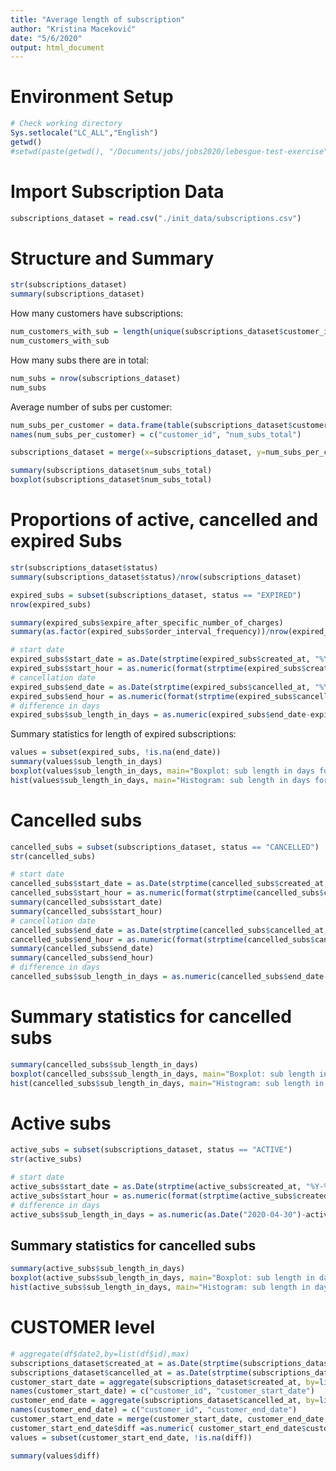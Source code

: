 ```yaml
---
title: "Average length of subscription"
author: "Kristina Maceković"
date: "5/6/2020"
output: html_document
---
```

# Environment Setup
```r
# Check working directory
Sys.setlocale("LC_ALL","English")
getwd()
#setwd(paste(getwd(), "/Documents/jobs/jobs2020/lebesgue-test-exercise", sep=""))
```




# Import Subscription Data
```r
subscriptions_dataset = read.csv("./init_data/subscriptions.csv")
```

# Structure and Summary
```r
str(subscriptions_dataset)
summary(subscriptions_dataset)
```

How many customers have subscriptions:
```r
num_customers_with_sub = length(unique(subscriptions_dataset$customer_id))
num_customers_with_sub
```

How many subs there are in total:
```r
num_subs = nrow(subscriptions_dataset)
num_subs
```


Average number of subs per customer:
```r
num_subs_per_customer = data.frame(table(subscriptions_dataset$customer_id))
names(num_subs_per_customer) = c("customer_id", "num_subs_total")
```

```r
subscriptions_dataset = merge(x=subscriptions_dataset, y=num_subs_per_customer, by="customer_id", all.x = TRUE)
```

```r
summary(subscriptions_dataset$num_subs_total)
boxplot(subscriptions_dataset$num_subs_total)
```

# Proportions of active, cancelled and expired Subs
```r
str(subscriptions_dataset$status)
summary(subscriptions_dataset$status)/nrow(subscriptions_dataset)
```

```r
expired_subs = subset(subscriptions_dataset, status == "EXPIRED")
nrow(expired_subs)
```

```r
summary(expired_subs$expire_after_specific_number_of_charges)
summary(as.factor(expired_subs$order_interval_frequency))/nrow(expired_subs)
```

```r
# start date
expired_subs$start_date = as.Date(strptime(expired_subs$created_at, "%Y-%m-%d"))
expired_subs$start_hour = as.numeric(format(strptime(expired_subs$created_at, "%Y-%m-%d %H:%M:%S"), "%H"))
# cancellation date
expired_subs$end_date = as.Date(strptime(expired_subs$cancelled_at, "%Y-%m-%d"))
expired_subs$end_hour = as.numeric(format(strptime(expired_subs$cancelled_at, "%Y-%m-%d %H:%M:%S"), "%H"))
# difference in days
expired_subs$sub_length_in_days = as.numeric(expired_subs$end_date-expired_subs$start_date)
```


Summary statistics for length of expired subscriptions:
```r
values = subset(expired_subs, !is.na(end_date))
summary(values$sub_length_in_days)
boxplot(values$sub_length_in_days, main="Boxplot: sub length in days for subs with status=EXPIRED")
hist(values$sub_length_in_days, main="Histogram: sub length in days for subs with status=EXPIRED")
```





# Cancelled subs
```r
cancelled_subs = subset(subscriptions_dataset, status == "CANCELLED")
str(cancelled_subs)
```

```r
# start date
cancelled_subs$start_date = as.Date(strptime(cancelled_subs$created_at, "%Y-%m-%d"))
cancelled_subs$start_hour = as.numeric(format(strptime(cancelled_subs$created_at, "%Y-%m-%d %H:%M:%S"), "%H"))
summary(cancelled_subs$start_date)
summary(cancelled_subs$start_hour)
# cancellation date
cancelled_subs$end_date = as.Date(strptime(cancelled_subs$cancelled_at, "%Y-%m-%d"))
cancelled_subs$end_hour = as.numeric(format(strptime(cancelled_subs$cancelled_at, "%Y-%m-%d %H:%M:%S"), "%H"))
summary(cancelled_subs$end_date)
summary(cancelled_subs$end_hour)
# difference in days
cancelled_subs$sub_length_in_days = as.numeric(cancelled_subs$end_date-cancelled_subs$start_date)
```

# Summary statistics for cancelled subs
```r
summary(cancelled_subs$sub_length_in_days)
boxplot(cancelled_subs$sub_length_in_days, main="Boxplot: sub length in days for subs with status=CANCELLED")
hist(cancelled_subs$sub_length_in_days, main="Histogram: sub length in days for subs with status=CANCELLED")
```

# Active subs
```r
active_subs = subset(subscriptions_dataset, status == "ACTIVE")
str(active_subs)
```

```r
# start date
active_subs$start_date = as.Date(strptime(active_subs$created_at, "%Y-%m-%d"))
active_subs$start_hour = as.numeric(format(strptime(active_subs$created_at, "%Y-%m-%d %H:%M:%S"), "%H"))
# difference in days
active_subs$sub_length_in_days = as.numeric(as.Date("2020-04-30")-active_subs$start_date)
```

## Summary statistics for cancelled subs
```r
summary(active_subs$sub_length_in_days)
boxplot(active_subs$sub_length_in_days, main="Boxplot: sub length in days for subs with status=ACTIVE")
hist(active_subs$sub_length_in_days, main="Histogram: sub length in days for subs with status=ACTIVE")
```




# **CUSTOMER** level
```r
# aggregate(df$date2,by=list(df$id),max)
subscriptions_dataset$created_at = as.Date(strptime(subscriptions_dataset$created_at, "%Y-%m-%d"))
subscriptions_dataset$cancelled_at = as.Date(strptime(subscriptions_dataset$cancelled_at, "%Y-%m-%d"))
customer_start_date = aggregate(subscriptions_dataset$created_at, by=list(subscriptions_dataset$customer_id), min)
names(customer_start_date) = c("customer_id", "customer_start_date")
customer_end_date = aggregate(subscriptions_dataset$cancelled_at, by=list(subscriptions_dataset$customer_id), max)
names(customer_end_date) = c("customer_id", "customer_end_date")
customer_start_end_date = merge(customer_start_date, customer_end_date, by="customer_id")
customer_start_end_date$diff =as.numeric( customer_start_end_date$customer_end_date-customer_start_end_date$customer_start_date)
values = subset(customer_start_end_date, !is.na(diff))
```

```r
summary(values$diff)
```


